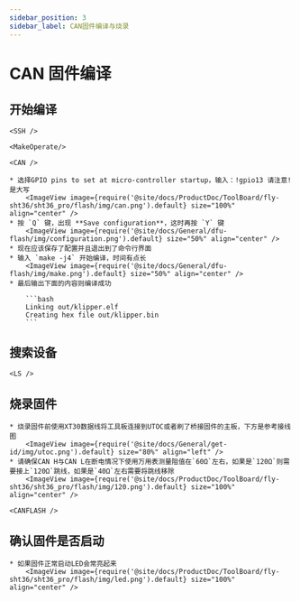 ```yaml
---
sidebar_position: 3
sidebar_label: CAN固件编译与烧录
---
```




# CAN 固件编译

## 开始编译

    <SSH />

    <MakeOperate/>

    <CAN />

    * 选择GPIO pins to set at micro-controller startup，输入：!gpio13 请注意!是大写
        <ImageView image={require('@site/docs/ProductDoc/ToolBoard/fly-sht36/sht36_pro/flash/img/can.png').default} size="100%" align="center" />
    * 按 `Q` 键，出现 **Save configuration**，这时再按 `Y` 键
        <ImageView image={require('@site/docs/General/dfu-flash/img/configuration.png').default} size="50%" align="center" />
    * 现在应该保存了配置并且退出到了命令行界面
    * 输入 `make -j4` 开始编译，时间有点长
        <ImageView image={require('@site/docs/General/dfu-flash/img/make.png').default} size="50%" align="center" />
    * 最后输出下面的内容则编译成功

        ```bash
        Linking out/klipper.elf
        Creating hex file out/klipper.bin
        ```

## 搜索设备

    <LS />


## 烧录固件

    * 烧录固件前使用XT30数据线将工具板连接到UTOC或者刷了桥接固件的主板，下方是参考接线图
        <ImageView image={require('@site/docs/General/get-id/img/utoc.png').default} size="80%" align="left" />
    * 请确保CAN H与CAN L在断电情况下使用万用表测量阻值在`60Ω`左右，如果是`120Ω`则需要接上`120Ω`跳线，如果是`40Ω`左右需要将跳线移除
        <ImageView image={require('@site/docs/ProductDoc/ToolBoard/fly-sht36/sht36_pro/flash/img/120.png').default} size="100%" align="center" />

    <CANFLASH />

## 确认固件是否启动

    * 如果固件正常启动LED会常亮起来
        <ImageView image={require('@site/docs/ProductDoc/ToolBoard/fly-sht36/sht36_pro/flash/img/led.png').default} size="100%" align="center" />

